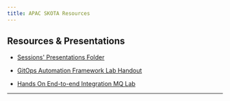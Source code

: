 ```yaml
---
title: APAC SKOTA Resources
---
```



## Resources & Presentations

  - [Sessions' Presentations Folder](https://ibm.box.com/s/rmwf0m5j6b1h3nylzmpyjotjr3hbqxbl)

  - [GitOps Automation Framework Lab Handout](/gitops/)

  - [Hands On End-to-end Integration MQ Lab](/multilab/mqlab/)


***
